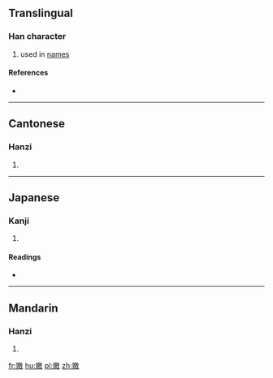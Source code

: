 ==Translingual==

===Han character===
{{Han char|rn=38|rad=女|as=13|sn=16|four=4844<sub>0</sub>|canj=女竹尸大 (VHSK)|ids=⿰[[女]][[敫]]}}

# used in [[name]]s

====References====
* {{Han ref|kx=0272.040|dkj=06767|dj=0540.050|hdz=21084.090|uh=5B13|ud=23315|bh=E956|bd=59734}}

----

==Cantonese==

===Hanzi===
{{yue-hanzi|jyut=[[giu3]]|y=giu3}}

# {{defn|lang=yue|sort=女13}}

----

==Japanese==

===Kanji===
{{ja-kanji|grade=|rs=女13}}

# {{defn|lang=ja|sort=女13}}

====Readings====
* {{ja-readings|on=[[けう]] (keu)|kun=}}

----

==Mandarin==

===Hanzi===
{{cmn-hanzi|pin=[[jiào]] ([[jiao4]])|wg=chiao<sup>4</sup>}}

# {{defn|lang=cmn|sort=女13}}

[[fr:嬓]]
[[hu:嬓]]
[[pl:嬓]]
[[zh:嬓]]